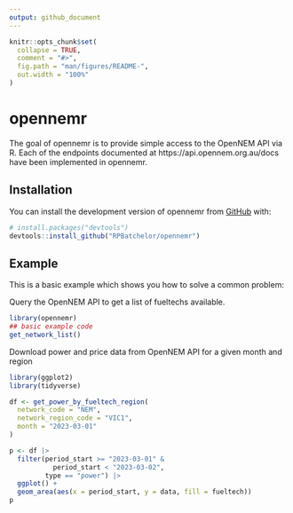 ```yaml
---
output: github_document
---
```


<!-- README.md is generated from README.Rmd. Please edit that file -->

```r
knitr::opts_chunk$set(
  collapse = TRUE,
  comment = "#>",
  fig.path = "man/figures/README-",
  out.width = "100%"
)
```

# opennemr

<!-- badges: start -->
<!-- badges: end -->

The goal of opennemr is to provide simple access to the OpenNEM API via R. 
Each of the endpoints documented at https://api.opennem.org.au/docs have been
implemented in opennemr. 

## Installation

You can install the development version of opennemr from [GitHub](https://github.com/) with:

``` r
# install.packages("devtools")
devtools::install_github("RPBatchelor/opennemr")
```

## Example

This is a basic example which shows you how to solve a common problem:

Query the OpenNEM API to get a list of fueltechs available.

```r
library(opennemr)
## basic example code
get_network_list()
```


Download power and price data from OpenNEM API for a given month and region

```r
library(ggplot2)
library(tidyverse)

df <- get_power_by_fueltech_region(
  network_code = "NEM",
  network_region_code = "VIC1",
  month = "2023-03-01"
)

p <- df |> 
  filter(period_start >= "2023-03-01" & 
           period_start < "2023-03-02",
         type == "power") |> 
  ggplot() +
  geom_area(aes(x = period_start, y = data, fill = fueltech))
p

```
